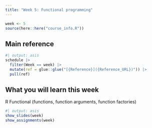 ```yaml
---
title: "Week 5: Functional programming"
---
```


```r
week <- 5
source(here::here("course_info.R"))
```

## Main reference

```r
#| output: asis
schedule |>
  filter(Week == week) |>
  mutate(ref = glue::glue("[{Reference}]({Reference_URL})")) |>
  pull(ref)
```

## What you will learn this week

R Functional (functions, function arguments, function factories)


```r
#| output: asis
show_slides(week)
show_assignments(week)
```
